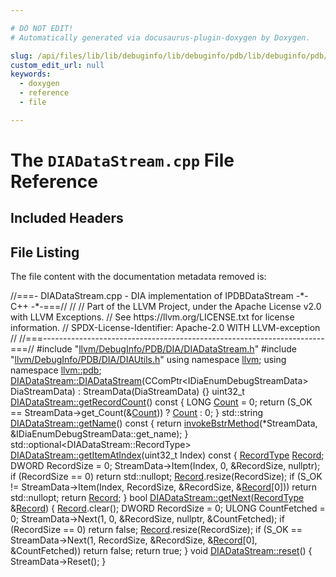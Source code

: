 ```yaml
---

# DO NOT EDIT!
# Automatically generated via docusaurus-plugin-doxygen by Doxygen.

slug: /api/files/lib/lib/debuginfo/lib/debuginfo/pdb/lib/debuginfo/pdb/dia/diadatastream-cpp
custom_edit_url: null
keywords:
  - doxygen
  - reference
  - file

---
```





# The `DIADataStream.cpp` File Reference

<DoxygenPage pluginConfig={pluginConfig}>



## Included Headers

<IncludesList>
<IncludesListItem
  filePath="llvm/DebugInfo/PDB/DIA/DIADataStream.h"
  permalink="/docs/api/files/include/include/llvm/include/llvm/debuginfo/include/llvm/debuginfo/pdb/include/llvm/debuginfo/pdb/dia/diadatastream-h"
  isLocal="true" />
<IncludesListItem
  filePath="llvm/DebugInfo/PDB/DIA/DIAUtils.h"
  permalink="/docs/api/files/include/include/llvm/include/llvm/debuginfo/include/llvm/debuginfo/pdb/include/llvm/debuginfo/pdb/dia/diautils-h"
  isLocal="true" />
</IncludesList>


## File Listing

The file content with the documentation metadata removed is:

<ProgramListing>

<Link id="l00001" /><CodeLine lineNumber="1"><Highlight kind="comment">//===- DIADataStream.cpp - DIA implementation of IPDBDataStream -&#42;- C++ -&#42;-===//</Highlight><Highlight kind="normal"></Highlight></CodeLine>
<Link id="l00002" /><CodeLine lineNumber="2"><Highlight kind="normal"></Highlight><Highlight kind="comment">//</Highlight><Highlight kind="normal"></Highlight></CodeLine>
<Link id="l00003" /><CodeLine lineNumber="3"><Highlight kind="normal"></Highlight><Highlight kind="comment">// Part of the LLVM Project, under the Apache License v2.0 with LLVM Exceptions.</Highlight><Highlight kind="normal"></Highlight></CodeLine>
<Link id="l00004" /><CodeLine lineNumber="4"><Highlight kind="normal"></Highlight><Highlight kind="comment">// See https://llvm.org/LICENSE.txt for license information.</Highlight><Highlight kind="normal"></Highlight></CodeLine>
<Link id="l00005" /><CodeLine lineNumber="5"><Highlight kind="normal"></Highlight><Highlight kind="comment">// SPDX-License-Identifier: Apache-2.0 WITH LLVM-exception</Highlight><Highlight kind="normal"></Highlight></CodeLine>
<Link id="l00006" /><CodeLine lineNumber="6"><Highlight kind="normal"></Highlight><Highlight kind="comment">//</Highlight><Highlight kind="normal"></Highlight></CodeLine>
<Link id="l00007" /><CodeLine lineNumber="7"><Highlight kind="normal"></Highlight><Highlight kind="comment">//===----------------------------------------------------------------------===//</Highlight><Highlight kind="normal"></Highlight></CodeLine>
<Link id="l00008" /><CodeLine lineNumber="8"><Highlight kind="normal"></Highlight></CodeLine>
<Link id="l00009" /><CodeLine lineNumber="9"><Highlight kind="normal"></Highlight><Highlight kind="preprocessor">#include &quot;<a href="/docs/api/files/include/include/llvm/include/llvm/debuginfo/include/llvm/debuginfo/pdb/include/llvm/debuginfo/pdb/dia/diadatastream-h">llvm/DebugInfo/PDB/DIA/DIADataStream.h</a>&quot;</Highlight><Highlight kind="normal"></Highlight></CodeLine>
<Link id="l00010" /><CodeLine lineNumber="10"><Highlight kind="normal"></Highlight><Highlight kind="preprocessor">#include &quot;<a href="/docs/api/files/include/include/llvm/include/llvm/debuginfo/include/llvm/debuginfo/pdb/include/llvm/debuginfo/pdb/dia/diautils-h">llvm/DebugInfo/PDB/DIA/DIAUtils.h</a>&quot;</Highlight><Highlight kind="normal"></Highlight></CodeLine>
<Link id="l00011" /><CodeLine lineNumber="11"><Highlight kind="normal"></Highlight></CodeLine>
<Link id="l00012" /><CodeLine lineNumber="12"><Highlight kind="normal"></Highlight><Highlight kind="keyword">using namespace </Highlight><Highlight kind="normal"><a href="/docs/api/namespaces/llvm">llvm</a>;</Highlight></CodeLine>
<Link id="l00013" /><CodeLine lineNumber="13"><Highlight kind="normal"></Highlight><Highlight kind="keyword">using namespace </Highlight><Highlight kind="normal"><a href="/docs/api/namespaces/llvm/pdb">llvm::pdb</a>;</Highlight></CodeLine>
<Link id="l00014" /><CodeLine lineNumber="14"><Highlight kind="normal"></Highlight></CodeLine>
<Link id="l00015" /><CodeLine lineNumber="15" lineLink="/docs/api/classes/llvm/pdb/diadatastream/#add49f807914280b5aff5b6c02952788d"><Highlight kind="normal"><a href="/docs/api/classes/llvm/pdb/diadatastream/#add49f807914280b5aff5b6c02952788d">DIADataStream::DIADataStream</a>(CComPtr&lt;IDiaEnumDebugStreamData&gt; DiaStreamData)</Highlight></CodeLine>
<Link id="l00016" /><CodeLine lineNumber="16"><Highlight kind="normal">    : StreamData(DiaStreamData) &#123;&#125;</Highlight></CodeLine>
<Link id="l00017" /><CodeLine lineNumber="17"><Highlight kind="normal"></Highlight></CodeLine>
<Link id="l00018" /><CodeLine lineNumber="18" lineLink="/docs/api/classes/llvm/pdb/diadatastream/#a94e797ac47190c751c2254f1ff2e8559"><Highlight kind="normal">uint32&#95;t <a href="/docs/api/classes/llvm/pdb/diadatastream/#a94e797ac47190c751c2254f1ff2e8559">DIADataStream::getRecordCount</a>()</Highlight><Highlight kind="keyword"> const </Highlight><Highlight kind="normal">&#123;</Highlight></CodeLine>
<Link id="l00019" /><CodeLine lineNumber="19"><Highlight kind="normal">  LONG <a href="/docs/api/namespaces/llvm/#a845e08be4b0320d66901a66b0c0e9509">Count</a> = 0;</Highlight></CodeLine>
<Link id="l00020" /><CodeLine lineNumber="20"><Highlight kind="normal">  </Highlight><Highlight kind="keywordflow">return</Highlight><Highlight kind="normal"> (S&#95;OK == StreamData-&gt;get&#95;Count(&amp;<a href="/docs/api/namespaces/llvm/#a845e08be4b0320d66901a66b0c0e9509">Count</a>)) ? <a href="/docs/api/namespaces/llvm/#a845e08be4b0320d66901a66b0c0e9509">Count</a> : 0;</Highlight></CodeLine>
<Link id="l00021" /><CodeLine lineNumber="21"><Highlight kind="normal">&#125;</Highlight></CodeLine>
<Link id="l00022" /><CodeLine lineNumber="22"><Highlight kind="normal"></Highlight></CodeLine>
<Link id="l00023" /><CodeLine lineNumber="23" lineLink="/docs/api/classes/llvm/pdb/diadatastream/#a677ef0fdcdc0d41ac86c67f298e95021"><Highlight kind="normal">std::string <a href="/docs/api/classes/llvm/pdb/diadatastream/#a677ef0fdcdc0d41ac86c67f298e95021">DIADataStream::getName</a>()</Highlight><Highlight kind="keyword"> const </Highlight><Highlight kind="normal">&#123;</Highlight></CodeLine>
<Link id="l00024" /><CodeLine lineNumber="24"><Highlight kind="normal">  </Highlight><Highlight kind="keywordflow">return</Highlight><Highlight kind="normal"> <a href="/docs/api/files/include/include/llvm/include/llvm/debuginfo/include/llvm/debuginfo/pdb/include/llvm/debuginfo/pdb/dia/diautils-h/#ad6c60a50832554e59decc8a64f4d6051">invokeBstrMethod</a>(&#42;StreamData, &amp;IDiaEnumDebugStreamData::get&#95;name);</Highlight></CodeLine>
<Link id="l00025" /><CodeLine lineNumber="25"><Highlight kind="normal">&#125;</Highlight></CodeLine>
<Link id="l00026" /><CodeLine lineNumber="26"><Highlight kind="normal"></Highlight></CodeLine>
<Link id="l00027" /><CodeLine lineNumber="27"><Highlight kind="normal">std::optional&lt;DIADataStream::RecordType&gt;</Highlight></CodeLine>
<Link id="l00028" /><CodeLine lineNumber="28" lineLink="/docs/api/classes/llvm/pdb/diadatastream/#a29c1a40173278fcf87647d698e79db89"><Highlight kind="normal"><a href="/docs/api/classes/llvm/pdb/diadatastream/#a29c1a40173278fcf87647d698e79db89">DIADataStream::getItemAtIndex</a>(uint32&#95;t Index)</Highlight><Highlight kind="keyword"> const </Highlight><Highlight kind="normal">&#123;</Highlight></CodeLine>
<Link id="l00029" /><CodeLine lineNumber="29"><Highlight kind="normal">  <a href="/docs/api/classes/llvm/pdb/ipdbdatastream/#ad7275f08022009e3e511982262800cc7">RecordType</a> <a href="/docs/api/classes/llvm/record">Record</a>;</Highlight></CodeLine>
<Link id="l00030" /><CodeLine lineNumber="30"><Highlight kind="normal">  DWORD RecordSize = 0;</Highlight></CodeLine>
<Link id="l00031" /><CodeLine lineNumber="31"><Highlight kind="normal">  StreamData-&gt;Item(Index, 0, &amp;RecordSize, </Highlight><Highlight kind="keyword">nullptr</Highlight><Highlight kind="normal">);</Highlight></CodeLine>
<Link id="l00032" /><CodeLine lineNumber="32"><Highlight kind="normal">  </Highlight><Highlight kind="keywordflow">if</Highlight><Highlight kind="normal"> (RecordSize == 0)</Highlight></CodeLine>
<Link id="l00033" /><CodeLine lineNumber="33"><Highlight kind="normal">    </Highlight><Highlight kind="keywordflow">return</Highlight><Highlight kind="normal"> std::nullopt;</Highlight></CodeLine>
<Link id="l00034" /><CodeLine lineNumber="34"><Highlight kind="normal"></Highlight></CodeLine>
<Link id="l00035" /><CodeLine lineNumber="35"><Highlight kind="normal">  <a href="/docs/api/classes/llvm/record">Record</a>.resize(RecordSize);</Highlight></CodeLine>
<Link id="l00036" /><CodeLine lineNumber="36"><Highlight kind="normal">  </Highlight><Highlight kind="keywordflow">if</Highlight><Highlight kind="normal"> (S&#95;OK != StreamData-&gt;Item(Index, RecordSize, &amp;RecordSize, &amp;<a href="/docs/api/classes/llvm/record">Record</a>&#91;0&#93;))</Highlight></CodeLine>
<Link id="l00037" /><CodeLine lineNumber="37"><Highlight kind="normal">    </Highlight><Highlight kind="keywordflow">return</Highlight><Highlight kind="normal"> std::nullopt;</Highlight></CodeLine>
<Link id="l00038" /><CodeLine lineNumber="38"><Highlight kind="normal">  </Highlight><Highlight kind="keywordflow">return</Highlight><Highlight kind="normal"> <a href="/docs/api/classes/llvm/record">Record</a>;</Highlight></CodeLine>
<Link id="l00039" /><CodeLine lineNumber="39"><Highlight kind="normal">&#125;</Highlight></CodeLine>
<Link id="l00040" /><CodeLine lineNumber="40"><Highlight kind="normal"></Highlight></CodeLine>
<Link id="l00041" /><CodeLine lineNumber="41" lineLink="/docs/api/classes/llvm/pdb/diadatastream/#a4bb785813e60c4b2c1159a10838a2761"><Highlight kind="normal"></Highlight><Highlight kind="keywordtype">bool</Highlight><Highlight kind="normal"> <a href="/docs/api/classes/llvm/pdb/diadatastream/#a4bb785813e60c4b2c1159a10838a2761">DIADataStream::getNext</a>(<a href="/docs/api/classes/llvm/pdb/ipdbdatastream/#ad7275f08022009e3e511982262800cc7">RecordType</a> &amp;<a href="/docs/api/classes/llvm/record">Record</a>) &#123;</Highlight></CodeLine>
<Link id="l00042" /><CodeLine lineNumber="42"><Highlight kind="normal">  <a href="/docs/api/classes/llvm/record">Record</a>.clear();</Highlight></CodeLine>
<Link id="l00043" /><CodeLine lineNumber="43"><Highlight kind="normal">  DWORD RecordSize = 0;</Highlight></CodeLine>
<Link id="l00044" /><CodeLine lineNumber="44"><Highlight kind="normal">  ULONG CountFetched = 0;</Highlight></CodeLine>
<Link id="l00045" /><CodeLine lineNumber="45"><Highlight kind="normal">  StreamData-&gt;Next(1, 0, &amp;RecordSize, </Highlight><Highlight kind="keyword">nullptr</Highlight><Highlight kind="normal">, &amp;CountFetched);</Highlight></CodeLine>
<Link id="l00046" /><CodeLine lineNumber="46"><Highlight kind="normal">  </Highlight><Highlight kind="keywordflow">if</Highlight><Highlight kind="normal"> (RecordSize == 0)</Highlight></CodeLine>
<Link id="l00047" /><CodeLine lineNumber="47"><Highlight kind="normal">    </Highlight><Highlight kind="keywordflow">return</Highlight><Highlight kind="normal"> </Highlight><Highlight kind="keyword">false</Highlight><Highlight kind="normal">;</Highlight></CodeLine>
<Link id="l00048" /><CodeLine lineNumber="48"><Highlight kind="normal"></Highlight></CodeLine>
<Link id="l00049" /><CodeLine lineNumber="49"><Highlight kind="normal">  <a href="/docs/api/classes/llvm/record">Record</a>.resize(RecordSize);</Highlight></CodeLine>
<Link id="l00050" /><CodeLine lineNumber="50"><Highlight kind="normal">  </Highlight><Highlight kind="keywordflow">if</Highlight><Highlight kind="normal"> (S&#95;OK ==</Highlight></CodeLine>
<Link id="l00051" /><CodeLine lineNumber="51"><Highlight kind="normal">      StreamData-&gt;Next(1, RecordSize, &amp;RecordSize, &amp;<a href="/docs/api/classes/llvm/record">Record</a>&#91;0&#93;, &amp;CountFetched))</Highlight></CodeLine>
<Link id="l00052" /><CodeLine lineNumber="52"><Highlight kind="normal">    </Highlight><Highlight kind="keywordflow">return</Highlight><Highlight kind="normal"> </Highlight><Highlight kind="keyword">false</Highlight><Highlight kind="normal">;</Highlight></CodeLine>
<Link id="l00053" /><CodeLine lineNumber="53"><Highlight kind="normal">  </Highlight><Highlight kind="keywordflow">return</Highlight><Highlight kind="normal"> </Highlight><Highlight kind="keyword">true</Highlight><Highlight kind="normal">;</Highlight></CodeLine>
<Link id="l00054" /><CodeLine lineNumber="54"><Highlight kind="normal">&#125;</Highlight></CodeLine>
<Link id="l00055" /><CodeLine lineNumber="55"><Highlight kind="normal"></Highlight></CodeLine>
<Link id="l00056" /><CodeLine lineNumber="56" lineLink="/docs/api/classes/llvm/pdb/diadatastream/#a1a0a1071e83c63ba433bd1c390114b48"><Highlight kind="normal"></Highlight><Highlight kind="keywordtype">void</Highlight><Highlight kind="normal"> <a href="/docs/api/classes/llvm/pdb/diadatastream/#a1a0a1071e83c63ba433bd1c390114b48">DIADataStream::reset</a>() &#123; StreamData-&gt;Reset(); &#125;</Highlight></CodeLine>

</ProgramListing>

</DoxygenPage>
